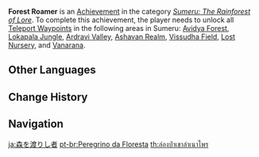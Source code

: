 {{Achievement Infobox
|title        = 
|id           = 80161
|order id     = 161
|category     = Sumeru: The Rainforest of Lore
|description  = Unlock all Teleport Waypoints in the following areas in [[Sumeru]]: [[Avidya Forest]], [[Lokapala Jungle]], [[Ardravi Valley]], [[Ashavan Realm]], [[Vissudha Field]], [[Lost Nursery]], and [[Vanarana]].
|requirements = 
|primogems    = 5
|tracking     = 
|topic        = Teleport Waypoints
|hidden       = 
|type         = 
}}
'''Forest Roamer''' is an [[Achievement]] in the category ''[[Sumeru: The Rainforest of Lore]]''. To complete this achievement, the player needs to unlock all [[Teleport Waypoints]] in the following areas in Sumeru: [[Avidya Forest]], [[Lokapala Jungle]], [[Ardravi Valley]], [[Ashavan Realm]], [[Vissudha Field]], [[Lost Nursery]], and [[Vanarana]].
<!--
==Gameplay Notes==

==Trivia==

==Video Guides==
{{EVT
|video1   = 
|caption1 = 
}}
-->
==Other Languages==
{{Other Languages
|en      = Forest Roamer
|zhs     = 漫卷琼林
|zhs_rm  = Mànjuǎn Qiónglín
|zht     = 漫捲瓊林
|zht_rm  = Mànjuǎn Qiónglín
|zh_tl   = 
|ja      = 森を渡りし者
|ja_rm   = Mori wo Watarishi Mono
|ja_tl   = Forest Roamer
|ko      = 숲을 배회하는 자
|ko_rm   = Supeul Baehoehaneun Ja
|ko_tl   = Forest Roamer
|es      = {{MC|Merodeador|Merodeadora|es}} de los bosques
|es_tl   = Forest {{MC|Marauder|mf=1}}
|fr      = Randonnée en forêt
|fr_tl   = Forest Hike
|ru      = Лесной странник
|ru_tl   = Forest Wanderer
|th      = ล่องป่าเขาลำเนาไพร
|th_rm   = 
|th_tl   = 
|vi      = Người Đi Rừng
|vi_tl   = 
|de      = Zwischen Wäldern hin und her
|de_tl   = Between Forests Back and Forth
|id      = Pengelana Hutan
|id_tl   = Forest Wanderer
|pt      = Peregrino da Floresta
|pt_tl   = 
|tr      = Orman Gezgini
|tr_tl   = 
|it      = Nomade della foresta
|it_tl   = 
}}

==Change History==
{{Change History|3.0}}
<!--
==References==
{{Reflist}}
-->
==Navigation==
{{Achievement Navbox}}

[[ja:森を渡りし者]]
[[pt-br:Peregrino da Floresta]]
[[th:ล่องป่าเขาลำเนาไพร]]